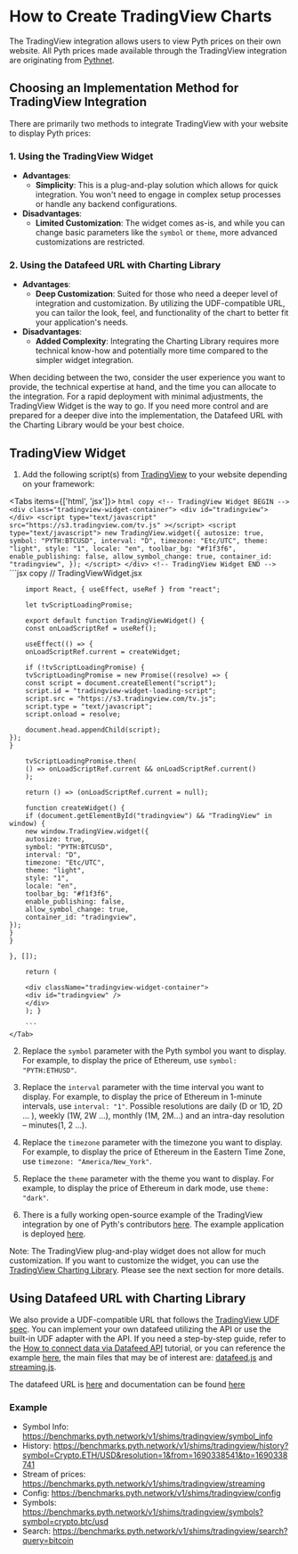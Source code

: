 
# How to Create TradingView Charts

The TradingView integration allows users to view Pyth prices on their own website. All Pyth prices made available through the TradingView integration are originating from [Pythnet](/price-feeds/how-pyth-works/pythnet).

## Choosing an Implementation Method for TradingView Integration

There are primarily two methods to integrate TradingView with your website to display Pyth prices:

### 1. Using the TradingView Widget

- **Advantages**:
  - **Simplicity**: This is a plug-and-play solution which allows for quick integration. You won't need to engage in complex setup processes or handle any backend configurations.
- **Disadvantages**:
  - **Limited Customization**: The widget comes as-is, and while you can change basic parameters like the `symbol` or `theme`, more advanced customizations are restricted.

### 2. Using the Datafeed URL with Charting Library

- **Advantages**:
  - **Deep Customization**: Suited for those who need a deeper level of integration and customization. By utilizing the UDF-compatible URL, you can tailor the look, feel, and functionality of the chart to better fit your application's needs.
- **Disadvantages**:
  - **Added Complexity**: Integrating the Charting Library requires more technical know-how and potentially more time compared to the simpler widget integration.

When deciding between the two, consider the user experience you want to provide, the technical expertise at hand, and the time you can allocate to the integration. For a rapid deployment with minimal adjustments, the TradingView Widget is the way to go. If you need more control and are prepared for a deeper dive into the implementation, the Datafeed URL with the Charting Library would be your best choice.

## TradingView Widget

1. Add the following script(s) from [TradingView](https://www.tradingview.com/widget/advanced-chart/) to your website depending on your framework:

<Tabs items={['html', 'jsx']}>
    <Tab>
        ```html copy
        <!-- TradingView Widget BEGIN -->
        <div class="tradingview-widget-container">
            <div id="tradingview"></div>
            <script
                type="text/javascript"
                src="https://s3.tradingview.com/tv.js"
            ></script>
            <script type="text/javascript">
                new TradingView.widget({
                autosize: true,
                symbol: "PYTH:BTCUSD",
                interval: "D",
                timezone: "Etc/UTC",
                theme: "light",
                style: "1",
                locale: "en",
                toolbar_bg: "#f1f3f6",
                enable_publishing: false,
                allow_symbol_change: true,
                container_id: "tradingview",
            });
            </script>
        </div>
        <!-- TradingView Widget END -->
        ```
    </Tab>
    <Tab>
        ```jsx copy
        // TradingViewWidget.jsx

        import React, { useEffect, useRef } from "react";

        let tvScriptLoadingPromise;

        export default function TradingViewWidget() {
        const onLoadScriptRef = useRef();

        useEffect(() => {
        onLoadScriptRef.current = createWidget;

        if (!tvScriptLoadingPromise) {
        tvScriptLoadingPromise = new Promise((resolve) => {
        const script = document.createElement("script");
        script.id = "tradingview-widget-loading-script";
        script.src = "https://s3.tradingview.com/tv.js";
        script.type = "text/javascript";
        script.onload = resolve;

        document.head.appendChild(script);
    });
    }

        tvScriptLoadingPromise.then(
        () => onLoadScriptRef.current && onLoadScriptRef.current()
        );

        return () => (onLoadScriptRef.current = null);

        function createWidget() {
        if (document.getElementById("tradingview") && "TradingView" in window) {
        new window.TradingView.widget({
        autosize: true,
        symbol: "PYTH:BTCUSD",
        interval: "D",
        timezone: "Etc/UTC",
        theme: "light",
        style: "1",
        locale: "en",
        toolbar_bg: "#f1f3f6",
        enable_publishing: false,
        allow_symbol_change: true,
        container_id: "tradingview",
    });
    }
    }

    }, []);

        return (

        <div className="tradingview-widget-container">
        <div id="tradingview" />
        </div>
        ); }

        ```
    </Tab>

</Tabs>

2. Replace the `symbol` parameter with the Pyth symbol you want to display. For example, to display the price of Ethereum, use `symbol: "PYTH:ETHUSD"`.

3. Replace the `interval` parameter with the time interval you want to display. For example, to display the price of Ethereum in 1-minute intervals, use `interval: "1"`. Possible resolutions are daily (D or 1D, 2D ... ), weekly (1W, 2W ...), monthly (1M, 2M...) and an intra-day resolution – minutes(1, 2 ...).

4. Replace the `timezone` parameter with the timezone you want to display. For example, to display the price of Ethereum in the Eastern Time Zone, use `timezone: "America/New_York"`.

5. Replace the `theme` parameter with the theme you want to display. For example, to display the price of Ethereum in dark mode, use `theme: "dark"`.

6. There is a fully working open-source example of the TradingView integration by one of Pyth's contributors [here](https://github.com/cctdaniel/pyth-tv-example). The example application is deployed [here](https://pyth-tv-example.vercel.app/).

Note: The TradingView plug-and-play widget does not allow for much customization. If you want to customize the widget, you can use the [TradingView Charting Library](https://www.tradingview.com/HTML5-stock-forex-bitcoin-charting-library/). Please see the next section for more details.

## Using Datafeed URL with Charting Library

We also provide a UDF-compatible URL that follows the [TradingView UDF spec](https://www.tradingview.com/charting-library-docs/latest/connecting_data/UDF). You can implement your own datafeed utilizing the API or use the built-in UDF adapter with the API. If you need a step-by-step guide, refer to the [How to connect data via Datafeed API](https://www.tradingview.com/charting-library-docs/latest/tutorials/implement_datafeed_tutorial/) tutorial, or you can reference the example [here](https://github.com/cctdaniel/pyth-tv-charting-lib), the main files that may be of interest are: [datafeed.js](https://github.com/cctdaniel/pyth-tv-charting-lib/blob/main/src/utils/datafeed.js) and [streaming.js](https://github.com/cctdaniel/pyth-tv-charting-lib/blob/main/src/utils/streaming.js).

The datafeed URL is [here](https://benchmarks.pyth.network/v1/shims/tradingview) and documentation can be found [here](https://benchmarks.pyth.network/redoc)

### Example

- Symbol Info: https://benchmarks.pyth.network/v1/shims/tradingview/symbol_info
- History: https://benchmarks.pyth.network/v1/shims/tradingview/history?symbol=Crypto.ETH/USD&resolution=1&from=1690338541&to=1690338741
- Stream of prices: https://benchmarks.pyth.network/v1/shims/tradingview/streaming
- Config: https://benchmarks.pyth.network/v1/shims/tradingview/config
- Symbols: https://benchmarks.pyth.network/v1/shims/tradingview/symbols?symbol=crypto.btc/usd
- Search: https://benchmarks.pyth.network/v1/shims/tradingview/search?query=bitcoin
